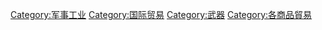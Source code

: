 [[Category:军事工业|Category:军事工业]]
[[Category:国际贸易|Category:国际贸易]]
[[Category:武器|Category:武器]]
[[Category:各商品貿易|Category:各商品貿易]]